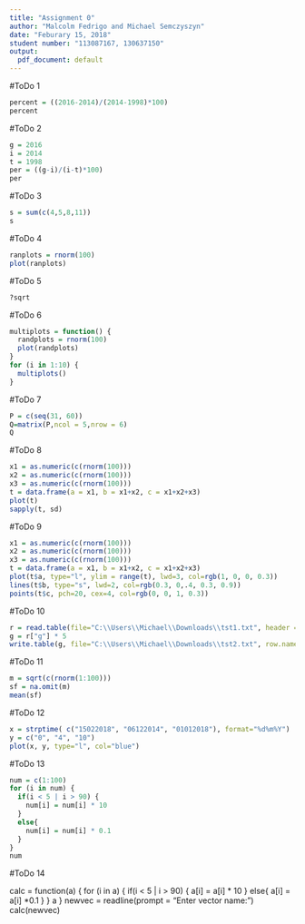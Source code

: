 ---
title: "Assignment 0"
author: "Malcolm Fedrigo and Michael Semczyszyn"
date: "Feburary 15, 2018"
student number: "113087167, 130637150"
output:
  pdf_document: default
---

#ToDo 1
```{r }
percent = ((2016-2014)/(2014-1998)*100)
percent
```

#ToDo 2
```{r }
g = 2016
i = 2014
t = 1998
per = ((g-i)/(i-t)*100)
per
```
#ToDo 3
```{r }
s = sum(c(4,5,8,11))
s
```
#ToDo 4
```{r }
ranplots = rnorm(100)
plot(ranplots)
```

#ToDo 5
```{r }
?sqrt
```

#ToDo 6
```{r }
multiplots = function() {
  randplots = rnorm(100)
  plot(randplots)
}
for (i in 1:10) {
  multiplots()
}
```
#ToDo 7
```{r }
P = c(seq(31, 60))
Q=matrix(P,ncol = 5,nrow = 6)
Q
```
#ToDo 8
```{r }
x1 = as.numeric(c(rnorm(100)))
x2 = as.numeric(c(rnorm(100)))
x3 = as.numeric(c(rnorm(100)))
t = data.frame(a = x1, b = x1+x2, c = x1+x2+x3)
plot(t)
sapply(t, sd)
```
#ToDo 9
```{r }
x1 = as.numeric(c(rnorm(100)))
x2 = as.numeric(c(rnorm(100)))
x3 = as.numeric(c(rnorm(100)))
t = data.frame(a = x1, b = x1+x2, c = x1+x2+x3)
plot(t$a, type="l", ylim = range(t), lwd=3, col=rgb(1, 0, 0, 0.3))
lines(t$b, type="s", lwd=2, col=rgb(0.3, 0,.4, 0.3, 0.9))
points(t$c, pch=20, cex=4, col=rgb(0, 0, 1, 0.3))
```
#ToDo 10
```{r }
r = read.table(file="C:\\Users\\Michael\\Downloads\\tst1.txt", header = TRUE)
g = r["g"] * 5
write.table(g, file="C:\\Users\\Michael\\Downloads\\tst2.txt", row.names = FALSE)
```
#ToDo 11
```{r }
m = sqrt(c(rnorm(1:100)))
sf = na.omit(m)
mean(sf)
```
#ToDo 12
```{r }
x = strptime( c("15022018", "06122014", "01012018"), format="%d%m%Y")
y = c("0", "4", "10")
plot(x, y, type="l", col="blue")
```
#ToDo 13
```{r }
num = c(1:100)
for (i in num) {
  if(i < 5 | i > 90) {
    num[i] = num[i] * 10
  }
  else{
    num[i] = num[i] * 0.1
  }
}
num
```

#ToDo 14

calc = function(a) {
  for (i in a) {
    if(i < 5 | i > 90) {
      a[i] = a[i] * 10
    }
    else{
      a[i] = a[i] *0.1
    }
  }
  a
}
newvec = readline(prompt = "Enter vector name: ")
calc(newvec)


